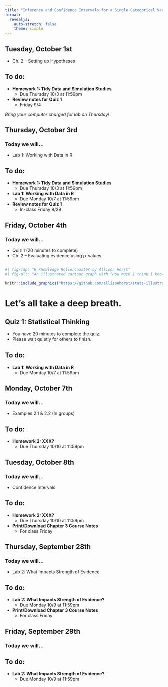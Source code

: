 ```yaml
---
title: "Inference and Confidence Intervals for a Single Categorical Variable"
format: 
  revealjs:
    auto-stretch: false
    theme: simple
---
```


## Tuesday, October 1st

+ Ch. 2 -- Setting up Hypotheses

## To do:

+ **Homework 1: Tidy Data and Simulation Studies**
  + Due Thursday 10/3 at 11:59pm
+ **Review notes for Quiz 1**
  + Friday 9/4
  
*Bring your computer charged for lab on Thursday!*

## Thursday, October 3rd
### Today we will...

+ Lab 1: Working with Data in R

## To do:

+ **Homework 1: Tidy Data and Simulation Studies**
  + Due Thursday 10/3 at 11:59pm
+ **Lab 1: Working with Data in R**
  + Due Monday 10/7 at 11:59pm
+ **Review notes for Quiz 1**
  + In-class Friday 9/29

## Friday, October 4th
### Today we will...

+ Quiz 1 (20 minutes to complete)
+ Ch. 2 -- Evaluating evidence using p-values

## 

```r
#| fig-cap: "R Knowledge Rollercoaster by Allison Horst"
#| fig-alt: "An illustrated cartoon graph with “How much I think I know about R” on the y-axis, with axis labels at “I know nothing” and “I know lots”, versus “time” on the x-axis. The line varies widely between the two. Above the line are emoji-like faces, showing uncertainty and hope early on. At a second peak is the label “join R community on twitter”, with a “mind-blown” emoji face. The line quickly descends, but with a happy looking emoji character sliding down it."

knitr::include_graphics("https://github.com/allisonhorst/stats-illustrations/raw/main/rstats-artwork/r_rollercoaster.png")
```

# Let's all take a deep breath.

## Quiz 1: Statistical Thinking

+ You have 20 minutes to complete the quiz.
+ Please wait quietly for others to finish.

## To do:

+ **Lab 1: Working with Data in R**
  + Due Monday 10/7 at 11:59pm
  
## Monday, October 7th
### Today we will...

+ Examples 2.1 & 2.2 (In groups)

## To do:

+ **Homework 2: XXX?**
  + Due Thursday 10/10 at 11:59pm

## Tuesday, October 8th
### Today we will...

+ Confidence Intervals

## To do:

+ **Homework 2: XXX?**
  + Due Thursday 10/10 at 11:59pm
+ **Print/Download Chapter 3 Course Notes**
  + For class Friday

## Thursday, September 28th
### Today we will...

+ Lab 2: What Impacts Strength of Evidence

## To do:

+ **Lab 2: What Impacts Strength of Evidence?**
  + Due Monday 10/9 at 11:59pm

+ **Print/Download Chapter 3 Course Notes**
  + For class Friday


## Friday, September 29th
### Today we will...

<!-- + **Entry Ticket** "What is one concept about hypothesis testing and confidence intervals you have a question about?" -->
<!-- + Meaning of 95% confidence interval -->
<!-- + Review hypothesis testing & confidence intervals -->

## To do:

+ **Lab 2: What Impacts Strength of Evidence?**
  + Due Monday 10/9 at 11:59pm


